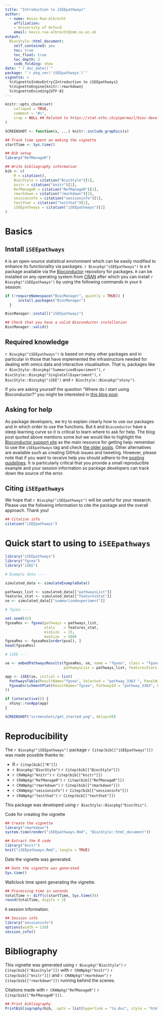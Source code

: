 ```yaml
---
title: "Introduction to iSEEpathways"
author: 
  - name: Kevin Rue-Albrecht
    affiliation:
    - University of Oxford
    email: kevin.rue-albrecht@imm.ox.ac.uk
output: 
  BiocStyle::html_document:
    self_contained: yes
    toc: true
    toc_float: true
    toc_depth: 2
    code_folding: show
date: "`r doc_date()`"
package: "`r pkg_ver('iSEEpathways')`"
vignette: >
  %\VignetteIndexEntry{Introduction to iSEEpathways}
  %\VignetteEngine{knitr::rmarkdown}
  %\VignetteEncoding{UTF-8}  
---
```


```r
knitr::opts_chunk$set(
    collapse = TRUE,
    comment = "#>",
    crop = NULL ## Related to https://stat.ethz.ch/pipermail/bioc-devel/2020-April/016656.html
)
```

```r
SCREENSHOT <- function(x, ...) knitr::include_graphics(x)
```

```r
## Track time spent on making the vignette
startTime <- Sys.time()

## Bib setup
library("RefManageR")

## Write bibliography information
bib <- c(
    R = citation(),
    BiocStyle = citation("BiocStyle")[1],
    knitr = citation("knitr")[1],
    RefManageR = citation("RefManageR")[1],
    rmarkdown = citation("rmarkdown")[1],
    sessioninfo = citation("sessioninfo")[1],
    testthat = citation("testthat")[1],
    iSEEpathways = citation("iSEEpathways")[1]
)
```

# Basics

## Install `iSEEpathways`

`R` is an open-source statistical environment which can be easily modified to enhance its functionality via packages. `r Biocpkg("iSEEpathways")` is a `R` package available via the [Bioconductor](http://bioconductor.org) repository for packages. `R` can be installed on any operating system from [CRAN](https://cran.r-project.org/) after which you can install `r Biocpkg("iSEEpathways")` by using the following commands in your `R` session:

```r
if (!requireNamespace("BiocManager", quietly = TRUE)) {
      install.packages("BiocManager")
  }

BiocManager::install("iSEEpathways")

## Check that you have a valid Bioconductor installation
BiocManager::valid()
```

## Required knowledge

`r Biocpkg("iSEEpathways")` is based on many other packages and in particular in those that have implemented the infrastructure needed for dealing with omics data and interactive visualisation.
That is, packages like `r BiocStyle::Biocpkg("SummarizedExperiment")`, `r BiocStyle::Biocpkg("SingleCellExperiment")`, `r BiocStyle::Biocpkg("iSEE")` and `r BiocStyle::Biocpkg("shiny")`.

If you are asking yourself the question "Where do I start using Bioconductor?" you might be interested in [this blog post](http://lcolladotor.github.io/2014/10/16/startbioc/#.VkOKbq6rRuU).

## Asking for help

As package developers, we try to explain clearly how to use our packages and in which order to use the functions. But `R` and `Bioconductor` have a steep learning curve so it is critical to learn where to ask for help. The blog post quoted above mentions some but we would like to highlight the [Bioconductor support site](https://support.bioconductor.org/) as the main resource for getting help: remember to use the `iSEEpathways` tag and check [the older posts](https://support.bioconductor.org/t/iSEEpathways/). Other alternatives are available such as creating GitHub issues and tweeting. However, please note that if you want to receive help you should adhere to the [posting guidelines](http://www.bioconductor.org/help/support/posting-guide/). It is particularly critical that you provide a small reproducible example and your session information so package developers can track down the source of the error.

## Citing `iSEEpathways`

We hope that `r Biocpkg("iSEEpathways")` will be useful for your research. Please use the following information to cite the package and the overall approach. Thank you!

```r
## Citation info
citation("iSEEpathways")
```

# Quick start to using to `iSEEpathways`

```r
library("iSEEpathways")
library("fgsea")
library("iSEE")

# Example data ----

simulated_data <- simulateExampleData()

pathways_list <- simulated_data[["pathwaysList"]]
features_stat <- simulated_data[["featuresStat"]]
se <- simulated_data[["summarizedexperiment"]]

# fgsea ----

set.seed(42)
fgseaRes <- fgsea(pathways = pathways_list, 
                  stats    = features_stat,
                  minSize  = 15,
                  maxSize  = 500)
fgseaRes <- fgseaRes[order(pval), ]
head(fgseaRes)

# iSEE ---

se <- embedPathwaysResults(fgseaRes, se, name = "fgsea", class = "fgsea", pathwayType = "simulated",
                           pathwaysList = pathways_list, featuresStats = features_stat)

app <- iSEE(se, initial = list(
  PathwaysTable(ResultName="fgsea", Selected = "pathway_3363 ", PanelWidth = 6L),
  FgseaEnrichmentPlot(ResultName="fgsea", PathwayId = "pathway_3363", PanelWidth = 6L)
))

if (interactive()) {
  shiny::runApp(app)
}
```

```r
SCREENSHOT("screenshots/get_started.png", delay=20)
```


# Reproducibility

The `r Biocpkg("iSEEpathways")` package `r Citep(bib[["iSEEpathways"]])` was made possible thanks to:

* R `r Citep(bib[["R"]])`
* `r Biocpkg("BiocStyle")` `r Citep(bib[["BiocStyle"]])`
* `r CRANpkg("knitr")` `r Citep(bib[["knitr"]])`
* `r CRANpkg("RefManageR")` `r Citep(bib[["RefManageR"]])`
* `r CRANpkg("rmarkdown")` `r Citep(bib[["rmarkdown"]])`
* `r CRANpkg("sessioninfo")` `r Citep(bib[["sessioninfo"]])`
* `r CRANpkg("testthat")` `r Citep(bib[["testthat"]])`

This package was developed using `r BiocStyle::Biocpkg("biocthis")`.


Code for creating the vignette

```r
## Create the vignette
library("rmarkdown")
system.time(render("iSEEpathways.Rmd", "BiocStyle::html_document"))

## Extract the R code
library("knitr")
knit("iSEEpathways.Rmd", tangle = TRUE)
```

Date the vignette was generated.

```r
## Date the vignette was generated
Sys.time()
```

Wallclock time spent generating the vignette.

```r
## Processing time in seconds
totalTime <- diff(c(startTime, Sys.time()))
round(totalTime, digits = 3)
```

`R` session information.

```r
## Session info
library("sessioninfo")
options(width = 120)
session_info()
```



# Bibliography

This vignette was generated using `r Biocpkg("BiocStyle")` `r Citep(bib[["BiocStyle"]])`
with `r CRANpkg("knitr")` `r Citep(bib[["knitr"]])` and `r CRANpkg("rmarkdown")` `r Citep(bib[["rmarkdown"]])` running behind the scenes.

Citations made with `r CRANpkg("RefManageR")` `r Citep(bib[["RefManageR"]])`.

```r
## Print bibliography
PrintBibliography(bib, .opts = list(hyperlink = "to.doc", style = "html"))
```
